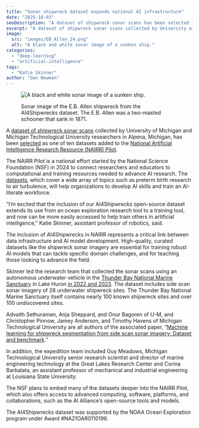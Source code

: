 ```yaml
---
title: "Sonar shipwreck dataset expands national AI infrastructure"
date: "2025-10-03"
seoDescription: "A dataset of shipwreck sonar scans has been selected for inclusion in the National Artificial Intelligence Research Resource (NAIRR) Pilot."
excerpt: "A dataset of shipwreck sonar scans collected by University of Michigan and Michigan Technological University researchers has been selected for inclusion in the National Artificial Intelligence Research Resource (NAIRR) Pilot."
image:
  src: "images/EB_Allen_24.png"
  alt: "A black and white sonar image of a sunken ship."
categories:
  - "deep-learning"
  - "artificial-intelligence"
tags:
  - "Katie Skinner"
author: "Dan Newman"
---
```



<figure>

  ![A black and white sonar image of a sunken ship.](images/EB_Allen_24.png)

  <figcaption>Sonar image of the E.B. Allen shipwreck from the AI4Shipwrecks dataset. The E.B. Allen was a two-masted schooner that sank in 1871. </figcaption>
</figure>

A [dataset of shipwreck sonar scans](https://umfieldrobotics.github.io/ai4shipwrecks/) collected by University of Michigan and Michigan Technological University researchers in Alpena, Michigan, has been [selected](https://www.nsf.gov/news/nsf-expanding-national-ai-infrastructure-new-data-systems) as one of ten datasets added to the [National Artificial Intelligence Research Resource (NAIRR) Pilot](https://nairrpilot.org/). 

The NAIRR Pilot is a national effort started by the National Science Foundation (NSF) in 2024 to connect researchers and educators to computational and training resources needed to advance AI research. The [datasets](https://nairrpilot.org/pilotresources), which cover a wide array of topics such as preterm birth research to air turbulence, will help organizations to develop AI skills and train an AI-literate workforce.

“I’m excited that the inclusion of our AI4Shipwrecks open-source dataset extends its use from an ocean exploration research tool to a training tool, and now can be more easily accessed to help train others in artificial intelligence,” Katie Skinner, assistant professor of robotics, said.

The inclusion of AI4Shipwrecks in NAIRR represents a critical link between data infrastructure and AI model development. High-quality, curated datasets like the shipwreck sonar imagery are essential for training robust AI models that can tackle specific domain challenges, and for teaching those looking to advance the field.

Skinner led the research team that collected the sonar scans using an autonomous underwater vehicle in the [Thunder Bay National Marine Sanctuary](https://thunderbay.noaa.gov/) in Lake Huron [in 2022 and 2023](https://oceanexplorer.noaa.gov/expedition/22shipwreck-detection/). The dataset includes side scan sonar imagery of 28 underwater shipwreck sites. The Thunder Bay National Marine Sanctuary itself contains nearly 100 known shipwreck sites and over 100 undiscovered sites. 

<VideoCenter url="https://www.youtube.com/watch?v=UtNK1Ite8no" caption="The expedition capturing sonar imagery in 2022 in Alpena, Michigan." />

Advaith Sethuraman, Anja Sheppard, and Onur Bagoren of U-M, and Christopher Pinnow, Jamey Anderson, and Timothy Havens of Michigan Technological University are all authors of the associated paper, “[Machine learning for shipwreck segmentation from side scan sonar imagery: Dataset and benchmark](https://journals.sagepub.com/doi/10.1177/02783649241266853).”

In addition, the expedition team included Guy Meadows, Michigan Technological University senior research scientist and director of marine engineering technology at the Great Lakes Research Center and Corina Barbalata, an assistant professor of mechanical and industrial engineering at Louisiana State University.

The NSF plans to embed many of the datasets deeper into the NAIRR Pilot, which also offers access to advanced computing, software, platforms, and collaborations, such as the AI Alliance’s open-source tools and models.

The AI4Shipwrecks dataset was supported by the NOAA Ocean Exploration program under Award \#NA21OAR0110196.